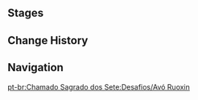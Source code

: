 {{Description|Certified player [[Granny Ruoxin]]. A kind and gentle old lady. During [[Lantern Rite]], she spoke to some youths who had returned to see their family and learned of Genius Invokation TCG from them. With the aid of her long years of practice in chess, she has become a force to be reckoned with...|[[Map]] description}}
{{Genius Invokation TCG Character Stages Intro}}

==Stages==
{{Genius Invokation TCG Stages/Detailed|Granny Ruoxin}}

==Change History==
{{Change History|3.7}}

==Navigation==
{{Genius Invokation TCG Stages Navbox}}

[[pt-br:Chamado Sagrado dos Sete:Desafios/Avó Ruoxin]]